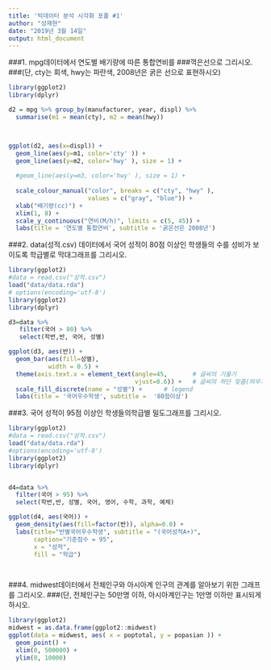 ```yaml
---
title: '빅데이터 분석 시각화 포폴 #1'
author: "성재현"
date: "2019년 3월 14일"
output: html_document
---
```

###1. mpg데이터에서 연도별 배기량에 따른 통합연비를
###꺽은선으로 그리시오.
###(단, cty는 회색, hwy는 파란색, 2008년은 굵은 선으로 표현하시오)

```r

library(ggplot2)
library(dplyr)

d2 = mpg %>% group_by(manufacturer, year, displ) %>% 
  summarise(m1 = mean(cty), m2 = mean(hwy))



ggplot(d2, aes(x=displ)) + 
  geom_line(aes(y=m1, color='cty' )) + 
  geom_line(aes(y=m2, color='hwy' ), size = 1) +
 
  #geom_line(aes(y=m3, color='hwy' ), size = 1) +
  
  scale_colour_manual("color", breaks = c("cty", "hwy" ),
                      values = c("gray", "blue")) +
  xlab("배기량(cc)") +
  xlim(1, 8) +
  scale_y_continuous("연비(M/h)", limits = c(5, 45)) +
  labs(title = '연도별 통합연비', subtitle = '굵은선은 2008년') 
```

###2. data(성적.csv) 데이터에서 국어 성적이 80점 이상인  학생들의 수를 성비가 보이도록 학급별로 막대그래프를 그리시오.


```r
library(ggplot2)
#data = read.csv("성적.csv")
load("data/data.rda")
# options(encoding='utf-8')
library(ggplot2)
library(dplyr)

d3=data %>%
   filter(국어 > 80) %>% 
   select(학번,반, 국어, 성별) 

ggplot(d3, aes(반)) +
  geom_bar(aes(fill=성별),
           width = 0.5) +
  theme(axis.text.x = element_text(angle=45,       # 글씨의 기울기
                                   vjust=0.6)) +   # 글씨의 하단 맞춤(띄우기)
  scale_fill_discrete(name = "성별") +      # legend
  labs(title = '국어우수학생', subtitle =  '80점이상')

```

###3. 국어 성적이 95점 이상인 학생들의학급별 밀도그래프를 그리시오.




```r


library(ggplot2)
#data = read.csv("성적.csv")
load("data/data.rda")
#options(encoding='utf-8')
library(ggplot2)
library(dplyr)


d4=data %>%
  filter(국어 > 95) %>% 
  select(학번,반, 성별, 국어, 영어, 수학, 과학, 예체) 

ggplot(d4, aes(국어)) +
  geom_density(aes(fill=factor(반)), alpha=0.8) +
  labs(title="반별국어우수학생", subtitle = "(국어성적A+)",
       caption="기준점수 = 95",
       x = "성적",
       fill = "학급")




```

###4. midwest데이터에서 전체인구와  아시아계 인구의 관계를 알아보기 위한  그래프를 그리시오.
###(단, 전체인구는 50만명 이하,    아시아계인구는 1만명 이하만 표시되게 하시오.

```r
library(ggplot2)
midwest = as.data.frame(ggplot2::midwest)
ggplot(data = midwest, aes( x = poptotal, y = popasian )) +
  geom_point() +
  xlim(0, 500000) +
  ylim(0, 10000)

```

